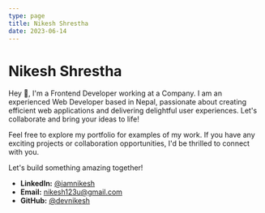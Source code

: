 ```yaml
---
type: page
title: Nikesh Shrestha
date: 2023-06-14
---
```



<ProgressBanner />

# Nikesh Shrestha

Hey 👋, I'm a Frontend Developer working at a Company. I am an experienced Web Developer based in Nepal, passionate about creating efficient web applications and delivering delightful user experiences. Let's collaborate and bring your ideas to life!

Feel free to explore my portfolio for examples of my work. If you have any exciting projects or collaboration opportunities, I'd be thrilled to connect with you.

Let's build something amazing together!

- **LinkedIn:** [@iamnikesh](https://www.linkedin.com/in/iamnikesh/)
- **Email:** nikesh123u@gmail.com
- **GitHub:** [@devnikesh](https://github.com/devnikesh)
